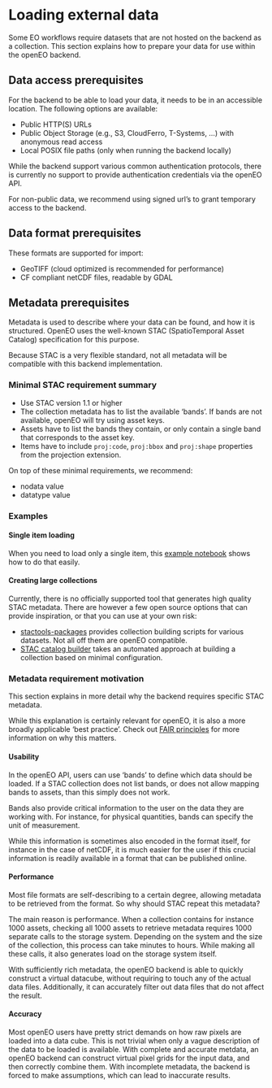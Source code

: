 

# Loading external data

Some EO workflows require datasets that are not hosted on the backend as a collection.
This section explains how to prepare your data for use within the openEO backend.

## Data access prerequisites

For the backend to be able to load your data, it needs to be in an accessible location.
The following options are available:

- Public HTTP(S) URLs
- Public Object Storage (e.g., S3, CloudFerro, T-Systems, ...) with anonymous read access
- Local POSIX file paths (only when running the backend locally)

While the backend support various common authentication protocols, there is currently
no support to provide authentication credentials via the openEO API.

For non-public data, we recommend using signed url's to grant temporary access to the backend.

## Data format prerequisites

These formats are supported for import:

- GeoTIFF (cloud optimized is recommended for performance)
- CF compliant netCDF files, readable by GDAL

## Metadata prerequisites

Metadata is used to describe where your data can be found, and how it is structured.
OpenEO uses the well-known STAC (SpatioTemporal Asset Catalog) specification for this purpose.

Because STAC is a very flexible standard, not all metadata will be compatible with this
backend implementation.

### Minimal STAC requirement summary

- Use STAC version 1.1 or higher
- The collection metadata has to list the available 'bands'. If bands are not available, openEO will try using asset keys.
- Assets have to list the bands they contain, or only contain a single band that corresponds to the asset key.
- Items have to include `proj:code`, `proj:bbox` and `proj:shape` properties from the projection extension.

On top of these minimal requirements, we recommend:

- nodata value
- datatype value

### Examples

#### Single item loading

When you need to load only a single item, this [example notebook](https://github.com/Open-EO/openeo-community-examples/blob/main/python/LoadStac/load-stac-item-example.ipynb)
shows how to do that easily.

#### Creating large collections

Currently, there is no officially supported tool that generates high quality STAC metadata.
There are however a few open source options that can provide inspiration, or that you can use at your own
risk:

- [stactools-packages](https://stactools-packages.github.io/) provides collection building scripts for various datasets. 
   Not all off them are openEO compatible.
- [STAC catalog builder](https://github.com/VitoTAP/stac-catalog-builder) takes an automated approach at building a collection
  based on minimal configuration. 



### Metadata requirement motivation

This section explains in more detail why the backend requires specific STAC metadata.

While this explanation is certainly relevant for openEO, it is also a more broadly applicable 'best practice'.
Check out [FAIR principles](https://www.go-fair.org/fair-principles/) for more information on why this matters.

#### Usability

In the openEO API, users can use 'bands' to define which data should be loaded.
If a STAC collection does not list bands, or does not allow mapping bands to assets, than
this simply does not work.

Bands also provide critical information to the user on the data they are working with.
For instance, for physical quantities, bands can specify the unit of measurement. 

While this information is sometimes also encoded in the format itself, for instance
in the case of netCDF, it is much easier for the user if this crucial information is readily
available in a format that can be published online.

#### Performance

Most file formats are self-describing to a certain degree, allowing metadata to be 
retrieved from the format. So why should STAC repeat this metadata?

The main reason is performance. When a collection contains for instance 1000 assets,
checking all 1000 assets to retrieve metadata requires 1000 separate calls to the storage system. Depending on the system
and the size of the collection, this process can take minutes to hours. While making all these calls, it also
generates load on the storage system itself.

With sufficiently rich metadata, the openEO backend is able to quickly construct a virtual datacube, without requiring
to touch any of the actual data files. Additionally, it can accurately filter out data files that do not affect the result.

#### Accuracy

Most openEO users have pretty strict demands on how raw pixels are loaded into a data cube. This is not trivial when only 
a vague description of the data to be loaded is available. With complete and accurate metdata, an openEO backend can construct
virtual pixel grids for the input data, and then correctly combine them. With incomplete metadata, the backend is forced
to make assumptions, which can lead to inaccurate results.






